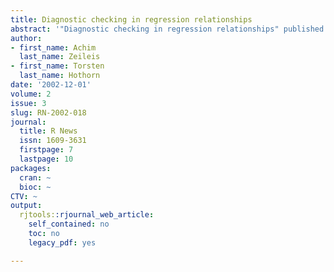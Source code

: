 ```yaml
---
title: Diagnostic checking in regression relationships
abstract: '"Diagnostic checking in regression relationships" published in R News.'
author:
- first_name: Achim
  last_name: Zeileis
- first_name: Torsten
  last_name: Hothorn
date: '2002-12-01'
volume: 2
issue: 3
slug: RN-2002-018
journal:
  title: R News
  issn: 1609-3631
  firstpage: 7
  lastpage: 10
packages:
  cran: ~
  bioc: ~
CTV: ~
output:
  rjtools::rjournal_web_article:
    self_contained: no
    toc: no
    legacy_pdf: yes

---
```

